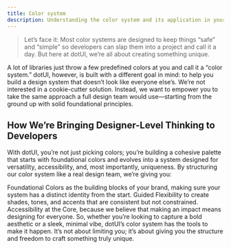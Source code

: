 ---
title: Color system
description: Understanding the color system and its application in your project.
---

> Let’s face it: Most color systems are designed to keep things “safe” and “simple” so developers can slap them into a project and call it a day. But here at dotUI, we’re all about creating something unique.

A lot of libraries just throw a few predefined colors at you and call it a “color system.” dotUI, however, is built with a different goal in mind: to help you build a design system that doesn’t look like everyone else’s. We’re not interested in a cookie-cutter solution. Instead, we want to empower you to take the same approach a full design team would use—starting from the ground up with solid foundational principles.

## How We’re Bringing Designer-Level Thinking to Developers

With dotUI, you’re not just picking colors; you’re building a cohesive palette that starts with foundational colors and evolves into a system designed for versatility, accessibility, and, most importantly, uniqueness. By structuring our color system like a real design team, we’re giving you:

Foundational Colors as the building blocks of your brand, making sure your system has a distinct identity from the start.
Guided Flexibility to create shades, tones, and accents that are consistent but not constrained.
Accessibility at the Core, because we believe that making an impact means designing for everyone.
So, whether you’re looking to capture a bold aesthetic or a sleek, minimal vibe, dotUI’s color system has the tools to make it happen. It’s not about limiting you; it’s about giving you the structure and freedom to craft something truly unique.